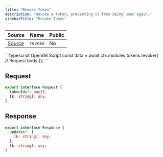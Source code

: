 ```yaml
---
title: "Revoke Token"
description: "Revoke a token, preventing it from being used again."
sidebarTitle: "Revoke Token"
---
```


| Source                                                                                                      | Name       | Public     |
| ----------------------------------------------------------------------------------------------------------- | ---------- | ---------- |
| [Source](https://github.com/rivet-gg/opengb-modules/tree/main/modules/tokens/scripts/revoke.ts) | `revoke` | No |

<RequestExample>
```typescript OpenGB Script
const data = await ctx.modules.tokens.revoke({
  // Request body
});
```

</RequestExample>

## Request

```typescript
export interface Request {
  tokenIds?: any[];
  [k: string]: any;
}
```

## Response

```typescript
export interface Response {
  updates?: {
    [k: string]: any;
  };
  [k: string]: any;
}
```
